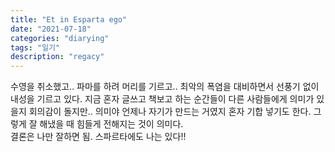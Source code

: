 ```yaml
---
title: "Et in Esparta ego"
date: "2021-07-18"
categories: "diarying"
tags: "일기"
description: "regacy"
---
```


수영을 취소했고.. 파마를 하려 머리를 기르고.. 최악의 폭염을 대비하면서 선풍기 없이 내성을 기르고 있다. 지금 혼자 글쓰고 책보고 하는 순간들이 다른 사람들에게 의미가 있을지 회의감이 돌지만.. 의미야 언제나 자기가 만드는 거였지 혼자 기합 넣기도 한다. 그렇게 잘 해냈을 때 힘들게 전해지는 것이 의미다.    
결론은 나만 잘하면 됨. 스파르타에도 나는 있다!!